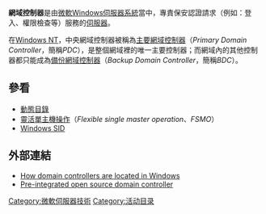 {{noteTA
|G1=IT
}}
'''網域控制器'''是由[[微軟|微軟]][[Windows伺服器系統|Windows伺服器系統]]當中，專責保安認證請求（例如：登入、權限檢查等）服務的[[伺服器|伺服器]]。

在[[Windows_NT|Windows NT]]，中央網域控制器被稱為[[主要網域控制器|主要網域控制器]]（''Primary Domain Controller''，簡稱''PDC''），是整個網域裡的唯一主要控制器；而網域內的其他控制器都只能成為[[備份網域控制器|備份網域控制器]]（''Backup Domain Controller''，簡稱''BDC''）。

== 參看 ==
* [[動態目錄|動態目錄]]
* [[靈活單主機操作|靈活單主機操作]]（''Flexible single master operation''、''FSMO''）
* [[Windows_SID|Windows SID]]

== 外部連結 ==
* [http://support.microsoft.com/kb/247811 How domain controllers are located in Windows] {{Wayback|url=http://support.microsoft.com/kb/247811 |date=20150212002006 }}
* [http://www.turnkeylinux.org/domain-controller Pre-integrated open source domain controller] {{Wayback|url=http://www.turnkeylinux.org/domain-controller |date=20151215061109 }}

{{windows-stub}}

[[Category:微軟伺服器技術|Category:微軟伺服器技術]]
[[Category:活动目录|Category:活动目录]]